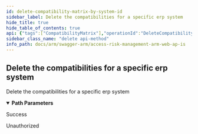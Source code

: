 ```yaml
---
id: delete-compatibility-matrix-by-system-id
sidebar_label: Delete the compatibilities for a specific erp system
hide_title: true
hide_table_of_contents: true
api: {"tags":["CompatibilityMatrix"],"operationId":"DeleteCompatibilityMatrixBySystemId","parameters":[{"name":"systemId","in":"path","description":"","required":true,"schema":{"type":"integer","format":"int32"}}],"responses":{"200":{"description":"Success"},"401":{"description":"Unauthorized"}},"description":"Delete the compatibilities for a specific erp system","method":"delete","path":"/api/CompatibilityMatrix/BySystem/{systemId}","info":{"version":"v1","title":"Access Risk Management ARM Web APIs"},"postman":{"name":"Delete the compatibilities for a specific erp system","description":{"type":"text/plain"},"url":{"path":["api","CompatibilityMatrix","BySystem",":systemId"],"host":["{{baseUrl}}"],"query":[],"variable":[{"disabled":false,"description":{"content":"(Required) ","type":"text/plain"},"type":"any","value":"","key":"systemId"}]},"method":"DELETE"}}
sidebar_class_name: "delete api-method"
info_path: docs/arm/swagger-arm/access-risk-management-arm-web-ap-is
---
```



## Delete the compatibilities for a specific erp system



Delete the compatibilities for a specific erp system

<details style={{"marginBottom":"1rem"}} data-collapsed={false} open={true}><summary style={{}}><strong>Path Parameters</strong></summary><div><ul><ParamsItem className={"paramsItem"} param={{"name":"systemId","in":"path","description":"","required":true,"schema":{"type":"integer","format":"int32"}}}></ParamsItem></ul></div></details><div><ApiTabs><TabItem label={"200"} value={"200"}><div>

Success

</div><div></div></TabItem><TabItem label={"401"} value={"401"}><div>

Unauthorized

</div><div></div></TabItem></ApiTabs></div>
      